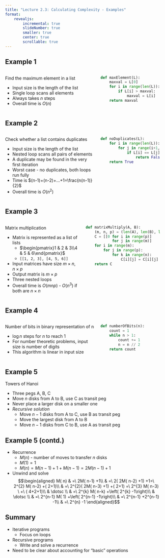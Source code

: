 ```yaml
---
title: "Lecture 2.3: Calculating Complexity - Examples"
format:
    revealjs:
        incremental: true
        slideNumber: true
        smaller: true
        center: true
        scrollable: true
---
```

## Example 1

:::: {.columns}

::: {.column width=60%}

Find the maximum element in a list

- Input size is the length of the list
- Single loop scans all elements
- Always takes $n$ steps
- Overall time is $O(n)$

:::

::: {.column width=40%}

```python
def maxElement(L):
    maxval = L[0]
    for i in range(len(L)):
        if L[i] > maxval:
            maxval = L[i]
    return maxval
```

:::

::::

## Example 2

:::: {.columns}

::: {.column width=60%}

Check whether a list contains duplicates

- Input size is the length of the list
- Nested loop scans all pairs of elements
- A duplicate may be found in the very first iteration
- Worst case - no duplicates, both loops run fully
- Time is $(n-1)+(n-2)+...+1=\frac{n(n-1)}{2}$
- Overall time is $O(n^2)$

:::

::: {.column width=40%}

```python
def noDuplicates(L):
    for i in range(len(L)):
        for j in range(i+1, len(L)):
            if L[i] == L[j]:
                return False
    return True
```

:::

::::

## Example 3

:::: {.columns}

::: {.column width=50%}

Matrix multiplication

- Matrix is represented as a list of lists
  - $\begin{pmatrix}1 & 2 & 3\\4 & 5 & 6\end{pmatrix}$
  - `[[1, 2, 3], [4, 5, 6]]`
- Input matrices have size $m \times n$, $n \times p$
- Output matrix is $m \times p$
- Three nested loops
- Overall time is $O(mnp)$ - $O(n^3)$ if both are $n \times n$

:::

::: {.column width=50%}

```python
def matrixMultiply(A, B):
    (m, n, p) = (len(A), len(B), len(B[0]))
    C = [[0 for i in range(p)]
            for j in range(m)]
    for i in range(m):
        for j in range(p):
            for k in range(n):
                C[i][j] = C[i][j] + A[i][k] * B[k][j]
    return C
```

:::

::::

## Example 4

:::: {.columns}

::: {.column width=60%}

Number of bits in binary representation of n

- $\log n$ steps for $n$ to reach $1$
- For number theoretic problems, input size is number of digits
- This algorithm is linear in input size

:::

::: {.column width=40%}

```python
def numberOfBits(n):
    count = 1
    while n > 1:
        count += 1
        n = n // 2
    return count
```

:::

::::

## Example 5

Towers of Hanoi

- Three pegs A, B, C
- Move $n$ disks from A to B, use C as transit peg
- Never place a larger disk on a smaller one
- *Recursive solution*
  - Move $n-1$ disks from A to C, use B as transit peg
  - Move the largest disk from A to B
  - Move $n-1$ disks from C to B, use A as transit peg

## Example 5 (contd.)

- Recurrence
  - $M(n)$ - number of moves to transfer $n$ disks
  - $M(1) = 1$
  - $M(n) = M(n-1) + 1 + M(n-1) = 2M(n-1)+1$
- Unwind and solve
$$\begin{aligned}
M( n) & =\ 2M( n-1) +1\\
 & =\ 2( 2M( n-2) +1) +1=\ 2^{2} M( n-2) +( 2+1)\\
 & =\ 2^{2}( 2M( n-3) +1) +( 2+1) =\ 2^{3} M( n-3) \ +\ ( 4+2+1)\\
 & \dotsc \\
 & =\ 2^{k} M( n-k) +\left( 2^{k} -1\right)\\
 & \dotsc \\
 & =\ 2^{n-1} M( 1) +\left( 2^{n-1} -1\right)\\
 & =\ 2^{n-1} +2^{n-1} -1\\
 & =\ 2^{n} -1
\end{aligned}$$

## Summary

- Iterative programs
  - Focus on loops
- Recursive programs
  - Write and solve a recurrence
- Need to be clear about accounting for "basic" operations